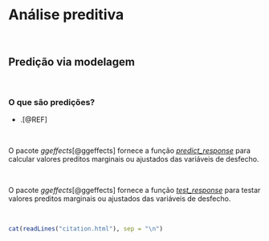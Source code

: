 # **Análise preditiva** {#analise-preditiva}

<br>

## Predição via modelagem

<br>

### O que são predições?

-   .[@REF]

<br>

::: {.infobox .Rlogo data-latex="{images/Rlogo}"}
O pacote *ggeffects*[@ggeffects] fornece a função [*predict_response*](https://www.rdocumentation.org/packages/ggeffects/versions/1.6.0/topics/predict_response) para calcular valores preditos marginais ou ajustados das variáveis de desfecho.
:::

<br>

::: {.infobox .Rlogo data-latex="{images/Rlogo}"}
O pacote *ggeffects*[@ggeffects] fornece a função [*test_response*](https://www.rdocumentation.org/packages/ggeffects/versions/1.6.0/topics/test_response) para testar valores preditos marginais ou ajustados das variáveis de desfecho.
:::

<br>

```r
cat(readLines("citation.html"), sep = "\n")
```

<br>
